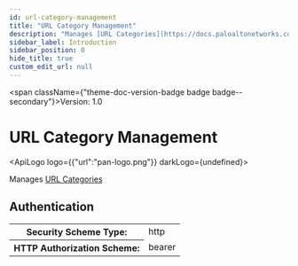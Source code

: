 ```yaml
---
id: url-category-management
title: "URL Category Management"
description: "Manages [URL Categories](https://docs.paloaltonetworks.com/network-security/security-policy/objects/custom-objects/url-category)"
sidebar_label: Introduction
sidebar_position: 0
hide_title: true
custom_edit_url: null
---
```



<span className={"theme-doc-version-badge badge badge--secondary"}>Version: 1.0</span>

<h1 className={"openapi__heading"}>URL Category Management</h1>

<ApiLogo logo={{"url":"pan-logo.png"}} darkLogo={undefined}></ApiLogo>

Manages [URL Categories](https://docs.paloaltonetworks.com/network-security/security-policy/objects/custom-objects/url-category)


<div style={{"marginBottom":"2rem"}}><h2 id={"authentication"} style={{"marginBottom":"1rem"}}>Authentication</h2><SchemaTabs className={"openapi-tabs__security-schemes"}><TabItem label={"HTTP: Bearer Auth"} value={"Bearer"}><div><table><tbody><tr><th>Security Scheme Type:</th><td>http</td></tr><tr><th>HTTP Authorization Scheme:</th><td>bearer</td></tr></tbody></table></div></TabItem></SchemaTabs></div>
      